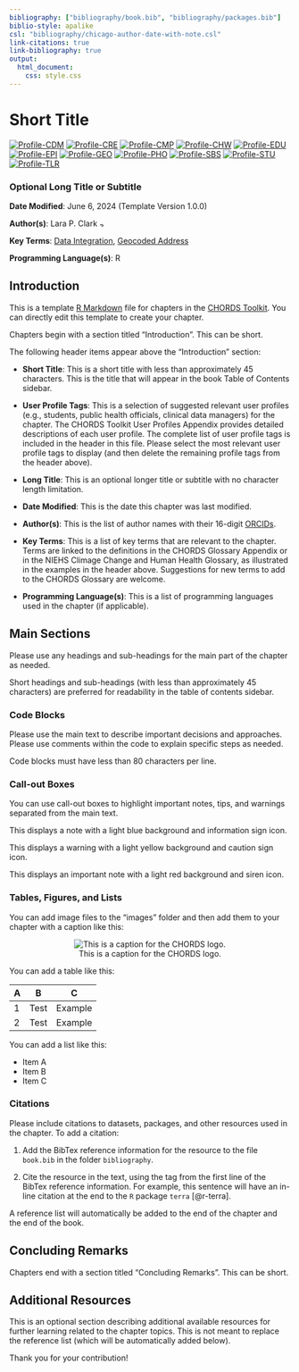 ```yaml
---
bibliography: ["bibliography/book.bib", "bibliography/packages.bib"]
biblio-style: apalike
csl: "bibliography/chicago-author-date-with-note.csl"
link-citations: true
link-bibliography: true
output: 
  html_document:
    css: style.css
---
```


# Short Title {#chapter-short-title} 

[![Profile-CDM](images/user_profiles/profilecdm.svg)](#profilecdm)
[![Profile-CRE](images/user_profiles/profilecre.svg)](#profilecre)
[![Profile-CMP](images/user_profiles/profilecmp.svg)](#profilecmp)
[![Profile-CHW](images/user_profiles/profilechw.svg)](#profilechw)
[![Profile-EDU](images/user_profiles/profileedu.svg)](#profileedu)
[![Profile-EPI](images/user_profiles/profileepi.svg)](#profileepi)
[![Profile-GEO](images/user_profiles/profilegeo.svg)](#profilegeo)
[![Profile-PHO](images/user_profiles/profilepho.svg)](#profilepho)
[![Profile-SBS](images/user_profiles/profilesbs.svg)](#profilesbs)
[![Profile-STU](images/user_profiles/profilestu.svg)](#profilestu)
[![Profile-TLR](images/user_profiles/profiletlr.svg)](#profiletlr)

### Optional Long Title or Subtitle {-}

**Date Modified**: June 6, 2024 (Template Version 1.0.0)

**Author(s)**: Lara P. Clark [![author-lpc](images/orcid.png){width=10}](https://orcid.org/0000-0001-6940-5442)

**Key Terms**: [Data Integration](https://tools.niehs.nih.gov/cchhglossary/?keyword=data+integration&termOnlySearch=true&exactSearch=true), [Geocoded Address](#def-geocoded-address)

**Programming Language(s)**: R

## Introduction

This is a template [R Markdown](http://rmarkdown.rstudio.com) file for chapters in the [CHORDS Toolkit](https://niehs.github.io/PCOR_bookdown_tools/). You can directly edit this template to create your chapter. 

Chapters begin with a section titled "Introduction". This can be short.

The following header items appear above the "Introduction" section:

- **Short Title**: This is a short title with less than approximately 45 characters. This is the title that will appear in the book Table of Contents sidebar.

- **User Profile Tags**: This is a selection of suggested relevant user profiles (e.g., students, public health officials, clinical data managers) for the chapter. The CHORDS Toolkit User Profiles Appendix provides detailed descriptions of each user profile. The complete list of user profile tags is included in the header in this file. Please select the most relevant user profile tags to display (and then delete the remaining profile tags from the header above).

- **Long Title**: This is an optional longer title or subtitle with no character length limitation.

- **Date Modified**: This is the date this chapter was last modified.

- **Author(s)**: This is the list of author names with their 16-digit [ORCIDs]((https://orcid.org/)).

- **Key Terms**: This is a list of key terms that are relevant to the chapter. Terms are linked to the definitions in the CHORDS Glossary Appendix or in the NIEHS Climage Change and Human Health Glossary, as illustrated in the examples in the header above. Suggestions for new terms to add to the CHORDS Glossary are welcome.

- **Programming Language(s)**: This is a list of programming languages used in the chapter (if applicable).

## Main Sections

Please use any headings and sub-headings for the main part of the chapter as needed. 

Short headings and sub-headings (with less than approximately 45 characters) are preferred for readability in the table of contents sidebar. 

### Code Blocks

Please use the main text to describe important decisions and approaches. Please use comments within the code to explain specific steps as needed. 

Code blocks must have less than 80 characters per line.

### Call-out Boxes

You can use call-out boxes to highlight important notes, tips, and warnings separated from the main text.

::: {.note}
This displays a note with a light blue background and information sign icon.
:::

::: {.warning}
This displays a warning with a light yellow background and caution sign icon.
:::

::: {.important}
This displays an important note with a light red background and siren icon.
:::

### Tables, Figures, and Lists

You can add image files to the "images" folder and then add them to your chapter with a caption like this:

<center>

![This is a caption for the CHORDS logo.](images/chords-art-logo.png)

</center>

You can add a table like this:

|A            |B             |C               |
|-------------|--------------|----------------|  
|1            |Test          |Example         | 
|2            |Test          |Example         |

You can add a list like this:

- Item A
- Item B
- Item C

### Citations

Please include citations to datasets, packages, and other resources used in the chapter. To add a citation:

1. Add the BibTex reference information for the resource to the file `book.bib` in the folder `bibliography`. 

2. Cite the resource in the text, using the tag from the first line of the BibTex reference information. For example, this sentence will have an in-line citation at the end to the `R` package `terra` [@r-terra]. 

A reference list will automatically be added to the end of the chapter and the end of the book.

## Concluding Remarks

Chapters end with a section titled "Concluding Remarks". This can be short.

## Additional Resources

This is an optional section describing additional available resources for further learning related to the chapter topics. This is not meant to replace the reference list (which will be automatically added below).

Thank you for your contribution!

